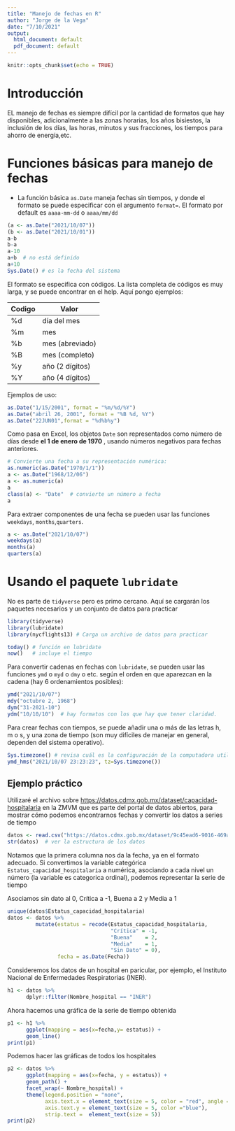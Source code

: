 ```yaml
---
title: "Manejo de fechas en R"
author: "Jorge de la Vega"
date: "7/10/2021"
output:
  html_document: default
  pdf_document: default
---
```


```r
knitr::opts_chunk$set(echo = TRUE)
```

# Introducción

EL manejo de fechas es siempre difícil por la cantidad de formatos que hay disponibles, adicionalmente a las zonas horarias, los años bisiestos, la inclusión de los días, las horas, minutos y sus fracciones, los tiempos para ahorro de energía,etc.

# Funciones básicas para manejo de fechas

- La función básica `as.Date` maneja fechas sin tiempos, y donde el formato se puede especificar con el argumento `format=`. El formato por default es `aaaa-mm-dd` o `aaaa/mm/dd`

```r
(a <- as.Date("2021/10/07"))
(b <- as.Date("2021/10/01"))
a-b
b-a
a-10
a+b  # no está definido
a+10
Sys.Date() # es la fecha del sistema
```

El formato se especifica con códigos. La lista completa de códigos es muy larga, y se puede encontrar en el help. Aquí pongo ejemplos:

 |Codigo| Valor          |
 |------|----------------|
 |%d    | día del mes    |
 |%m    | mes            |
 |%b    | mes (abreviado)|
 |%B    | mes (completo) |
 |%y    | año (2 dígitos)|
 |%Y    | año (4 dígitos)|

Ejemplos de uso: 
```r
as.Date("1/15/2001", format = "%m/%d/%Y")
as.Date("abril 26, 2001", format = "%B %d, %Y")
as.Date("22JUN01",format = "%d%b%y")
```

Como pasa en Excel, los objetos `Date` son representados como número de días desde **el 1 de enero de 1970** , usando números negativos para fechas anteriores. 

```r
# Convierte una fecha a su representación numérica:
as.numeric(as.Date("1970/1/1"))
a <- as.Date("1968/12/06")
a <- as.numeric(a)
a
class(a) <- "Date"  # convierte un número a fecha
a
```

Para extraer componentes de una fecha se pueden usar las funciones `weekdays`, `months`,`quarters`.

```r
a <- as.Date("2021/10/07")
weekdays(a)
months(a)
quarters(a)
```

# Usando el paquete `lubridate`

No es parte de `tidyverse` pero es primo cercano. Aquí se cargarán los paquetes necesarios y un conjunto de datos para practicar

```r
library(tidyverse)
library(lubridate)
library(nycflights13) # Carga un archivo de datos para practicar
```

```r
today() # función en lubridate
now()   # incluye el tiempo 
```

Para convertir cadenas en fechas con `lubridate`, se pueden usar las funciones `ymd` o `myd` o `dmy` o etc.  según el orden en que aparezcan en la cadena (hay 6 ordenamientos posibles):

```r
ymd("2021/10/07")
mdy("octubre 2, 1968")
dym("31-2021-10")
ydm("10/10/10")  # hay formatos con los que hay que tener claridad.
```

Para crear fechas con tiempos, se puede añadir una o más de las letras h, m o s, y una zona de tiempo (son muy difíciles de manejar en general, dependen del sistema operativo).

```r
Sys.timezone() # revisa cuál es la configuración de la computadora utilizada
ymd_hms("2021/10/07 23:23:23", tz=Sys.timezone())
```

## Ejemplo práctico

Utilizaré el archivo sobre  [https://datos.cdmx.gob.mx/dataset/capacidad-hospitalaria](capacidad hospitalaria)
en la ZMVM que es parte del portal de datos abiertos, para mostrar cómo podemos encontrarnos fechas y convertir los datos a series de tiempo 

```r
datos <- read.csv("https://datos.cdmx.gob.mx/dataset/9c45ead6-9016-469a-b6ba-41e3660590cb/resource/c97a1898-5343-4b01-8d76-9f74e5b0d072/download/capacidad_hospitalaria_micrositio.csv")
str(datos)  # ver la estructura de los datos
```

Notamos que la primera columna nos da la fecha, ya en el formato adecuado. Si convertimos la variable categórica `Estatus_capacidad_hospitalaria` a numérica, asociando a cada nivel un número (la variable es categorica ordinal), podemos representar la serie de tiempo

Asociamos sin dato al 0, Crítica a -1, Buena a 2 y Media a 1
```r
unique(datos$Estatus_capacidad_hospitalaria)
datos <- datos %>%
         mutate(estatus = recode(Estatus_capacidad_hospitalaria,
                                 "Crítica" = -1,
                                 "Buena"    = 2, 
                                 "Media"    = 1, 
                                 "Sin Dato" = 0),
                fecha = as.Date(Fecha))

```

Consideremos los datos de un hospital en paricular, por ejemplo, el Instituto Nacional de Enfermedades Respiratorias (INER).

```r
h1 <- datos %>%
      dplyr::filter(Nombre_hospital == "INER")
```

Ahora hacemos una gráfica de la serie de tiempo obtenida

```r
p1 <- h1 %>% 
      ggplot(mapping = aes(x=fecha,y= estatus)) +
      geom_line()
print(p1)
```

Podemos hacer las gráficas de todos los hospitales

```r
p2 <- datos %>%
      ggplot(mapping = aes(x=fecha, y = estatus)) +
      geom_path() +
      facet_wrap(~ Nombre_hospital) + 
      theme(legend.position = "none",
            axis.text.x = element_text(size = 5, color = "red", angle = 45),
            axis.text.y = element_text(size = 5, color ="blue"),
            strip.text =  element_text(size = 5))
print(p2)
```

